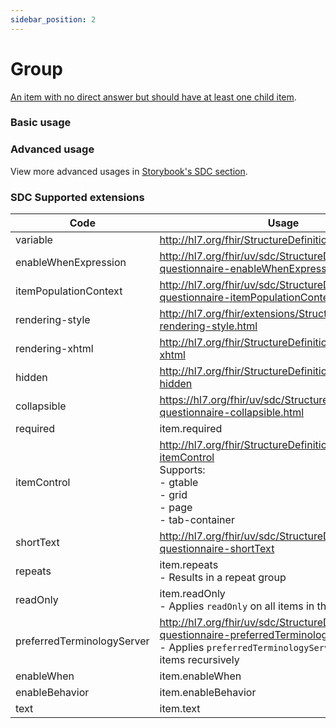 ```yaml
---
sidebar_position: 2
---
```



# Group

[An item with no direct answer but should have at least one child item](https://www.hl7.org/fhir/r4/codesystem-item-type.html#item-type-group).

### Basic usage

<IframeContainer storyId="itemtype-group--group-basic" initialHeight={284} />

### Advanced usage

View more advanced usages in [Storybook's SDC section](https://smartforms.csiro.au/storybook/?path=/docs/sdc-overview--docs).

### SDC Supported extensions

| Code                       | Usage                                                                                                                                                                 |
|----------------------------|-----------------------------------------------------------------------------------------------------------------------------------------------------------------------|
| variable                   | http://hl7.org/fhir/StructureDefinition/variable                                                                                                                      |
| enableWhenExpression       | http://hl7.org/fhir/uv/sdc/StructureDefinition/sdc-questionnaire-enableWhenExpression                                                                                 |
| itemPopulationContext      | http://hl7.org/fhir/uv/sdc/StructureDefinition/sdc-questionnaire-itemPopulationContext                                                                                |
| rendering-style            | http://hl7.org/fhir/extensions/StructureDefinition-rendering-style.html                                                                                               |
| rendering-xhtml            | http://hl7.org/fhir/StructureDefinition/rendering-xhtml                                                                                                               |
| hidden                     | http://hl7.org/fhir/StructureDefinition/questionnaire-hidden                                                                                                          |
| collapsible                | https://hl7.org/fhir/uv/sdc/StructureDefinition-sdc-questionnaire-collapsible.html                                                                                    |
| required                   | item.required                                                                                                                                                         |
| itemControl                | http://hl7.org/fhir/StructureDefinition/questionnaire-itemControl<br/>Supports:<br/>- gtable<br/>- grid<br/>- page <br/>- tab-container                               |
| shortText                  | http://hl7.org/fhir/uv/sdc/StructureDefinition/sdc-questionnaire-shortText                                                                                            |
| repeats                    | item.repeats<br/>- Results in a repeat group                                                                                                                          |
| readOnly                   | item.readOnly<br/>- Applies `readOnly` on all items in the group                                                                                                      |
| preferredTerminologyServer | http://hl7.org/fhir/uv/sdc/StructureDefinition/sdc-questionnaire-preferredTerminologyServer<br/>- Applies `preferredTerminologyServer` to all child items recursively |
| enableWhen                 | item.enableWhen                                                                                                                                                       |
| enableBehavior             | item.enableBehavior                                                                                                                                                   |
| text                       | item.text                                                                                                                                                             |
